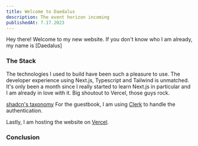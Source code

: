 ```yaml
---
title: Welcome to Daedalus
description: The event horizon incoming
publishedAt: 7.17.2023
---
```


Hey there! Welcome to my new website. If you don't know who I am already, my name is [Daedalus]

### The Stack

The technologies I used to build have been such a pleasure to use. The developer experience using Next.js, Typescript and Tailwind is unmatched. It's only been a month since I really started to learn Next.js in particular and I am already in love with it. Big shoutout to Vercel, those guys rock.

[shadcn's taxonomy](https://github.com/shadcn/taxonomy) 
For the guestbook, I am using [Clerk](https://clerk.com/) to handle the authentication.

Lastly, I am hosting the website on [Vercel](https://vercel.com/).

### Conclusion


